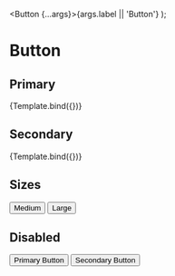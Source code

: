 


<Meta title="Components/Button" component={Button} />

  <Button {...args}>{args.label || 'Button'}</Button>
);

# Button

## Primary

<Canvas>
  <Story
    name="Primary"
    args={{
      isDisabled: false,
      label: 'Primary Button',
    }}
    argTypes={{
      variant: {
        options: ['primary', 'secondary'],
        control: { type: 'radio' },
        defaultValue: 'primary',
      },
      size: {
        options: ['md', 'lg'],
        control: { type: 'radio' },
        defaultValue: 'lg',
      },
    }}
  >
    {Template.bind({})}
  </Story>
</Canvas>

<ArgsTable story="Primary" />

## Secondary

<Canvas>
  <Story
    name="Secondary"
    args={{
      isDisabled: false,
      label: 'Secondary Button',
    }}
    argTypes={{
      variant: {
        options: ['primary', 'secondary'],
        control: { type: 'radio' },
        defaultValue: 'secondary',
      },
      size: {
        options: ['md', 'lg'],
        control: { type: 'radio' },
        defaultValue: 'lg',
      },
    }}
  >
    {Template.bind({})}
  </Story>
</Canvas>

<ArgsTable story="Secondary" />

## Sizes

<Canvas>
  <Story name="Sizes">
    <Box>
      <Button size="md">Medium</Button>
      <Button size="lg">Large</Button>
    </Box>
  </Story>
</Canvas>

## Disabled

<Canvas>
  <Story name="Disabled">
    <Box>
      <Button isDisabled={true}>Primary Button</Button>
      <Button variant="secondary" isDisabled={true}>
        Secondary Button
      </Button>
    </Box>
  </Story>
</Canvas>
